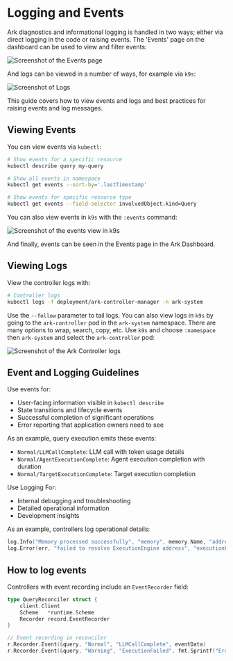 # Logging and Events

Ark diagnostics and informational logging is handled in two ways; either via direct logging in the code or raising events. The 'Events' page on the dashboard can be used to view and filter events:

![Screenshot of the Events page](./images/events-page.png)

And logs can be viewed in a number of ways, for example via `k9s`:

![Screenshot of Logs](./images/logs-k9s.png)

This guide covers how to view events and logs and best practices for raising events and log messages.

## Viewing Events

You can view events via `kubectl`:

```bash
# Show events for a specific resource
kubectl describe query my-query

# Show all events in namespace
kubectl get events --sort-by='.lastTimestamp'

# Show events for specific resource type
kubectl get events --field-selector involvedObject.kind=Query
```

You can also view events in `k9s` with the `:events` command:

![Screenshot of the events view in k9s](./images/events-k9s.png)

And finally, events can be seen in the Events page in the Ark Dashboard.

## Viewing Logs

View the controller logs with:

```bash
# Controller logs
kubectl logs -f deployment/ark-controller-manager -n ark-system
```

Use the `--follow` parameter to tail logs. You can also view logs in `k9s` by going to the `ark-controller` pod in the `ark-system` namespace. There are many options to wrap, search, copy, etc. Use `k9s` and choose `:namespace` then `ark-system` and select the `ark-controller` pod:

![Screenshot of the Ark Controller logs](./images/logs-k9s.png)

## Event and Logging Guidelines

Use events for:

- User-facing information visible in `kubectl describe`
- State transitions and lifecycle events
- Successful completion of significant operations
- Error reporting that application owners need to see

As an example, query execution emits these events:

- `Normal/LLMCallComplete`: LLM call with token usage details
- `Normal/AgentExecutionComplete`: Agent execution completion with duration
- `Normal/TargetExecutionComplete`: Target execution completion

Use Logging For:

- Internal debugging and troubleshooting
- Detailed operational information
- Development insights

As an example, controllers log operational details:

```go
log.Info("Memory processed successfully", "memory", memory.Name, "address", resolvedAddress)
log.Error(err, "failed to resolve ExecutionEngine address", "executionEngine", executionEngine.Name)
```

## How to log events

Controllers with event recording include an `EventRecorder` field:

```go
type QueryReconciler struct {
    client.Client
    Scheme   *runtime.Scheme
    Recorder record.EventRecorder
}

// Event recording in reconciler
r.Recorder.Event(&query, "Normal", "LLMCallComplete", eventData)
r.Recorder.Event(&query, "Warning", "ExecutionFailed", fmt.Sprintf("Error: %v", err))
```
